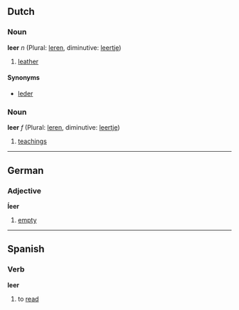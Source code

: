 ==Dutch==
===Noun===
'''leer''' ''n'' (Plural: [[leren]], diminutive: [[leertje]])

# [[leather]]

====Synonyms====
*[[leder]]

===Noun===
'''leer''' ''f'' (Plural: [[leren]], diminutive: [[leertje]])

# [[teachings]]

----
==German==
===Adjective===
'''ĺeer'''

# [[empty]]

----
==Spanish==
===Verb===
'''leer'''

# to [[read]]